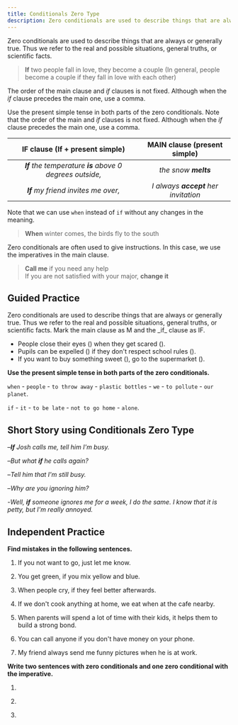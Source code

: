 ```yaml
---
title: Conditionals Zero Type
description: Zero conditionals are used to describe things that are always or generally true. Thus we refer to the real and possible situations, general truths, or scientific facts.
---
```


Zero conditionals are used to describe things that are always or generally true. Thus we refer to the real and possible situations, general truths, or scientific facts.

> **If** two people fall in love, they become a couple (In general, people become a couple if they fall in love with each other)

The order of the main clause and _if_ clauses is not fixed. Although when the _if_ clause precedes the main one, use a comma.

Use the present simple tense in both parts of the zero conditionals. Note that the order of the main and _if_ clauses is not fixed. Although when the _if_ clause precedes the main one, use a comma.

|             IF clause (If + present simple)              |     MAIN clause (present simple)     |
| :------------------------------------------------------: | :----------------------------------: |
| _**If** the temperature **is** above 0 degrees outside,_ |         _the snow **melts**_         |
|           _**If** my friend invites me over,_            | _I always **accept** her invitation_ |

Note that we can use `when` instead of `if` without any changes in the meaning.

> **When** winter comes, the birds fly to the south

Zero conditionals are often used to give instructions. In this case, we use the imperatives in the main clause.

> **Call me** if you need any help  
> If you are not satisfied with your major, **change it**

## Guided Practice

<Sidenote mt={8}>
  Zero conditionals are used to describe things that are always or generally true. Thus we refer to
  the real and possible situations, general truths, or scientific facts. Mark the main clause as M
  and the _if_ clause as IF.
</Sidenote>

- People close their eyes (<Blank />) when they get scared (<Blank />). <InfoTooltip label="M, IF" />
- Pupils can be expelled (<Blank />) if they don't respect school rules (<Blank />). <InfoTooltip label="M, IF" />
- If you want to buy something sweet (<Blank />), go to the supermarket (<Blank />). <InfoTooltip label="IF, M" />

**Use the present simple tense in both parts of the zero conditionals.**

`when` - `people` - `to throw away` - `plastic bottles` - `we` - `to pollute` - `our planet`. <InfoTooltip label="When people throw away plastic bottles, we pollute our planet" />

`if` - `it` - `to be late` - `not to go home` - `alone`. <InfoTooltip label="If it is late, don't go home alone" />

## Short Story using Conditionals Zero Type

–_**If** Josh calls me, tell him I'm busy._

–_But what **if** he calls again?_

–_Tell him that I'm still busy._

–_Why are you ignoring him?_

-_Well, **if** someone ignores me for a week, I do the same. I know that it is petty, but I'm really annoyed._

## Independent Practice

**Find mistakes in the following sentences.**

1. If you not want to go, just let me know. <InfoTooltip label="(not) - don't" />

2. You get green, if you mix yellow and blue. <InfoTooltip label="(,) - no comma" />

3. When people cry, if they feel better afterwards. <InfoTooltip label="(if) - (-)" />

4. If we don't cook anything at home, we eat when at the cafe nearby. <InfoTooltip label="'(when) - (-)" />

5. When parents will spend a lot of time with their kids, it helps them to build a strong bond. <InfoTooltip label="(will spend) - spend" />

6. You can call anyone if you don't have money on your phone. <InfoTooltip label="(can) - can't" />

7. My friend always send me funny pictures when he is at work. <InfoTooltip label="(send) - sends" />

**Write two sentences with zero conditionals and one zero conditional with the imperative.**

1. <Blank /> <InfoTooltip label="The chocolate melts if you hold it in your hands" />

2. <Blank /> <InfoTooltip label="People use umbrellas when it rains" />

3. <Blank /> <InfoTooltip label="Let me know when you finish studying" />
